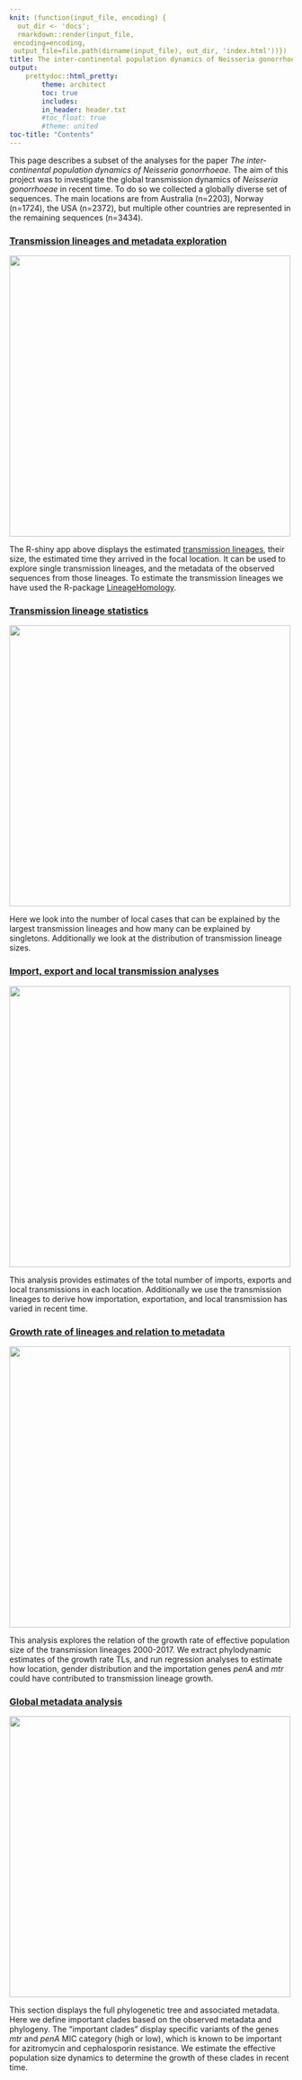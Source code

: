 ```yaml
---
knit: (function(input_file, encoding) {
  out_dir <- 'docs';
  rmarkdown::render(input_file,
 encoding=encoding,
 output_file=file.path(dirname(input_file), out_dir, 'index.html'))})
title: The inter-continental population dynamics of Neisseria gonorrhoeae
output:
    prettydoc::html_pretty:
        theme: architect
        toc: true
        includes:
        in_header: header.txt
        #toc_float: true
        #theme: united
toc-title: "Contents"
---
```


This page describes a subset of the analyses for the paper *The inter-continental population dynamics of Neisseria gonorrhoeae*. The aim of this project was to investigate the global transmission dynamics of *Neisseria gonorrhoeae* in recent time. To do so we collected a globally diverse set of sequences. The main locations are from Australia (n=2203), Norway (n=1724), the USA (n=2372), but multiple other countries are represented in the remaining sequences (n=3434).

### [Transmission lineages and metadata exploration](https://magnunos.shinyapps.io/LineageHomology_Explorer/?_ga=2.205397328.1370338265.1637693506-226041197.1637248825)


[<img src="Files/TL_Explorer.png" width="500"/>](https://magnunos.shinyapps.io/LineageHomology_Explorer/?_ga=2.205397328.1370338265.1637693506-226041197.1637248825)


The R-shiny app above displays the estimated [transmission lineages](https://www.science.org/doi/10.1126/science.abf2946), their size, the estimated time they arrived in the focal location. It can be used to explore single transmission lineages, and the metadata of the observed sequences from those lineages. To estimate the transmission lineages we have used the R-package [LineageHomology](https://github.com/magnusnosnes/LineageHomology).

### [Transmission lineage statistics](Analyses/06_transmission_lineage_stats.html)
[<img src="Files/power_laws.png" width="500"/>](Analyses/06_transmission_lineage_stats.html)

Here we look into the number of local cases that can be explained by the largest transmission lineages and how many can be explained by singletons. Additionally we look at the distribution of transmission lineage sizes. 



### [Import, export and local transmission analyses](Analyses/03_import_analysis_io.html)


[<img src="Files/import_export_localTransmission.jpg" width="500"/>](Analyses/03_import_analysis_io.html)

This analysis provides estimates of the total number of imports, exports and local transmissions in each location. Additionally we use the transmission lineages to derive how importation, exportation, and local transmission has varied in recent time. 



### [Growth rate of lineages and relation to metadata](Analyses/04_growth_rate_analysis.html)

[<img src="Files/Metadata.png" width="500"/>](Analyses/Growth_rates_explanatory.html)


This analysis explores the relation of the growth rate of effective population size of the transmission lineages 2000-2017. We extract phylodynamic estimates of the growth rate TLs, and run regression analyses to estimate how location, gender distribution and the importation genes *penA* and *mtr* could have contributed to transmission lineage growth. 



### [Global metadata analysis](Analyses/05_global_analysis.html)


[<img src="Files/Global_analysis.png" width="500"/>](Analyses/05_global_analysis.html)


This section displays the full phylogenetic tree and associated metadata. Here we define important clades based on the observed metadata and phylogeny. The "important clades" display specific variants of the genes *mtr* and *penA* MIC category (high or low), which is known to be important for azitromycin and cephalosporin resistance. We estimate the effective population size dynamics to determine the growth of these clades in recent time. 

